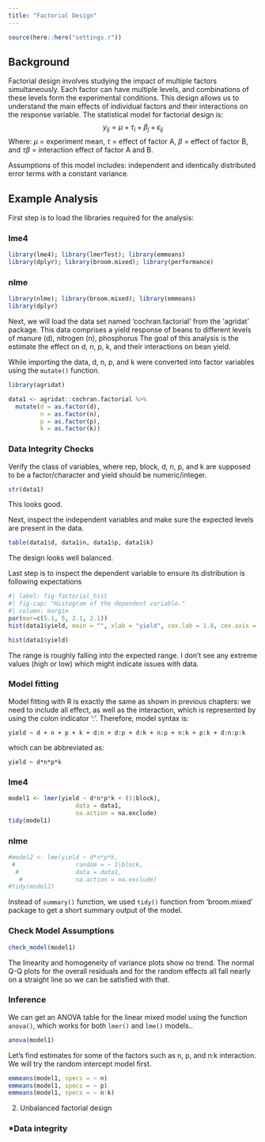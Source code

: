 ```yaml
---
title: "Factorial Design"
---
```


```r
source(here::here("settings.r"))
```

## Background

Factorial design involves studying the impact of multiple factors simultaneously. Each factor can have multiple levels, and combinations of these levels form the experimental conditions. This design allows us to understand the main effects of individual factors and their interactions on the response variable. The statistical model for factorial design is:
$$y_{ij} = \mu +  \tau_i+ \beta_j + \epsilon_{ij}$$ Where:
$\mu$ = experiment mean, $\tau$ = effect of factor A, $\beta$ = effect of factor B, and $\tau\beta$ = interaction effect of factor A and B.

Assumptions of this model includes: independent and identically distributed error terms with a constant variance.


## Example Analysis
First step is to load the libraries required for the analysis:

::: panel-tabset
### lme4

```r
library(lme4); library(lmerTest); library(emmeans)
library(dplyr); library(broom.mixed); library(performance)
```

### nlme

```r
library(nlme); library(broom.mixed); library(emmeans)
library(dplyr)
```
:::
Next, we will load the data set named 'cochran.factorial' from the 'agridat' package. This data comprises a yield response of beans to different levels of manure (d), nitrogen (n), phosphorus The goal of this analysis is the estimate the effect on d, n, p, k, and their interactions on bean yield.

While importing the data, d, n, p, and k were converted into factor variables using the `mutate()` function.

```r
library(agridat)

data1 <- agridat::cochran.factorial %>% 
  mutate(d = as.factor(d),
         n = as.factor(n),
         p = as.factor(p),
         k = as.factor(k))
```
### Data Integrity Checks
Verify the class of variables, where rep, block, d, n, p, and k are supposed to be a factor/character and yield should be numeric/integer. 
```r
str(data1)
```
This looks good.

Next, inspect the independent variables and make sure the expected levels are present in the data.
```r
table(data1$d, data1$n, data1$p, data1$k)
```
The design looks well balanced.

Last step is to inspect the dependent variable to ensure its distribution is following expectations
```r
#| label: fig-factorial_hist
#| fig-cap: "Histogram of the dependent variable."
#| column: margin
par(mar=c(5.1, 5, 2.1, 2.1))
hist(data1$yield, main = "", xlab = "yield", cex.lab = 1.8, cex.axis = 1.5)
```
```r
hist(data1$yield)
```
The range is roughly falling into the expected range. I don't see any extreme values (high or low) which might indicate issues with data.

### Model fitting

Model fitting with R is exactly the same as shown in previous chapters: we need to include all effect, as well as the interaction, which is represented by using the colon indicator ‘:’. Therefore, model syntax is:

`yield ~ d + n + p + k + d:n + d:p + d:k + n:p + n:k + p:k + d:n:p:k`

which can be abbreviated as:

`yield ~ d*n*p*k`

::: panel-tabset
### lme4

```r
model1 <- lmer(yield ~ d*n*p*k + (1|block),
                   data = data1, 
                   na.action = na.exclude)
tidy(model1)
```
### nlme
```r
#model2 <- lme(yield ~ d*n*p*k,
 #                 random = ~ 1|block,
  #                data = data1, 
   #               na.action = na.exclude)
#tidy(model2)
```   
:::

::: column-margin
::: callout-note
Instead of `summary()` function, we used `tidy()` function from 'broom.mixed' package to get a short summary output of the model.
:::
:::
### Check Model Assumptions



```r
check_model(model1)
```
The linearity and homogeneity of variance plots show no trend. The normal Q-Q plots for the overall residuals and for the random effects all fall nearly on a straight line so we can be satisfied with that.

### Inference
We can get an ANOVA table for the linear mixed model using the function `anova()`, which works for both `lmer()` and `lme()` models..
```r
anova(model1)
```
Let’s find estimates for some of the factors such as n, p, and n:k interaction. We will try the random intercept model first.
```r
emmeans(model1, specs = ~ n)
emmeans(model1, specs = ~ p)
emmeans(model1, specs = ~ n:k)
```

2.  Unbalanced factorial design

### *Data integrity
